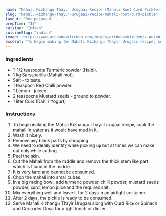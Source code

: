---
name: "Mahali Kizhangu Thayir Urugaai Recipe (Mahali Root Curd Pickle)"
slug: "mahali-kizhangu-thayir-urugaai-recipe-mahali-root-curd-pickle"
layout: 'RecipeLayout'
prepTime: "45"
cuisine: "Indian"
cuisineSlug: "indian"
image: "https://www.archanaskitchen.com/images/archanaskitchen/1-Author/Neeru_Srikanth/Mahali_Kizhangu_Thayir_Urugaai_Root_Curd_Pickle_Recipe.jpg"
excerpt: "To begin making the Mahali Kizhangu Thayir Urugaai recipe, soak the mahali in water as it would have mud in it"
---

### Ingredients

- 1-1/2 teaspoons Turmeric powder (Haldi).
- 1 kg Sarsaparilla (Mahali root).
- Salt - to taste.
- 1 teaspoon Red Chilli powder.
- 1 Lemon - juiced.
- 2 teaspoons Mustard seeds - ground to powder.
- 1 liter Curd (Dahi / Yogurt).

### Instructions

1. To begin making the Mahali Kizhangu Thayir Urugaai recipe, soak the mahali in water as it would have mud in it.
1. Wash it nicely.
1. Remove any black parts by chopping.
1. We need to ideally identify while picking up but at times we can make out only while cutting.
1. Peel the skin.
1. Cut the Mahali from the middle and remove the thick stem like part which is found in the middle.
1. It is very hard and cannot be consumed.
1. Chop the mahali into small cubes.
1. In a big mixing bowl, add turmeric powder, chilli powder, mustard seeds powder, curd, lemon juice and the required salt.
1. Mix everything well and leave it for 2 days in an airtight container.
1. After 2 days, the pickle is ready to be consumed.
1. Serve Mahali Kizhangu Thayir Urugaai along with Curd Rice or Spinach and Coriander Dosa for a light lunch or dinner.
